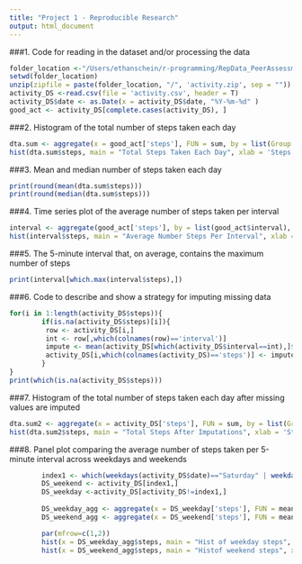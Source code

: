 ```yaml
---
title: "Project 1 - Reproducible Research"
output: html_document
---
```


###1. Code for reading in the dataset and/or processing the data
```r
folder_location <-"/Users/ethanschein/r-programming/RepData_PeerAssessment1"
setwd(folder_location)
unzip(zipfile = paste(folder_location, "/", 'activity.zip', sep = ""))
activity_DS <-read.csv(file = 'activity.csv', header = T)
activity_DS$date <- as.Date(x = activity_DS$date, "%Y-%m-%d" )
good_act <- activity_DS[complete.cases(activity_DS), ]
```

###2. Histogram of the total number of steps taken each day

```r
dta.sum <- aggregate(x = good_act['steps'], FUN = sum, by = list(Group.date = good_act$date))
hist(dta.sum$steps, main = "Total Steps Taken Each Day", xlab = 'Steps')
```

###3. Mean and median number of steps taken each day
```r
print(round(mean(dta.sum$steps)))
print(round(median(dta.sum$steps)))
```
###4. Time series plot of the average number of steps taken per interval
```r

interval <- aggregate(good_act['steps'], by = list(good_act$interval), FUN = mean)
hist(interval$steps, main = "Average Number Steps Per Interval", xlab = "steps" )
```

###5. The 5-minute interval that, on average, contains the maximum number of steps

```r
print(interval[which.max(interval$steps),]) 
```

###6. Code to describe and show a strategy for imputing missing data
```r
for(i in 1:length(activity_DS$steps)){
        if(is.na(activity_DS$steps)[i]){
         row <- activity_DS[i,]
         int <- row[,which(colnames(row)=='interval')]
         impute <- mean(activity_DS[which(activity_DS$interval==int),]$steps, na.rm = T)
         activity_DS[i,which(colnames(activity_DS)=='steps')] <- impute
        }
}
print(which(is.na(activity_DS$steps)))
```
###7. Histogram of the total number of steps taken each day after missing values are imputed

```r
dta.sum2 <- aggregate(x = activity_DS['steps'], FUN = sum, by = list(Group.date = activity_DS$date))
hist(dta.sum2$steps, main = "Total Steps After Imputations", xlab = 'Steps')

```

###8. Panel plot comparing the average number of steps taken per 5-minute interval across weekdays and weekends
```r

        index1 <- which(weekdays(activity_DS$date)=="Saturday" | weekdays(activity_DS$date)=='Sunday')
        DS_weekend <- activity_DS[index1,]
        DS_weekday <-activity_DS[activity_DS!=index1,]
        
        DS_weekday_agg <- aggregate(x = DS_weekday['steps'], FUN = mean, by = list(DS_weekday$interval))
        DS_weekend_agg <- aggregate(x = DS_weekend['steps'], FUN = mean, by = list(DS_weekend$interval))

        par(mfrow=c(1,2))
        hist(x = DS_weekday_agg$steps, main = "Hist of weekday steps", xlab = "Steps")
        hist(x = DS_weekend_agg$steps, main = "Histof weekend steps", xlab = "Steps")
```

